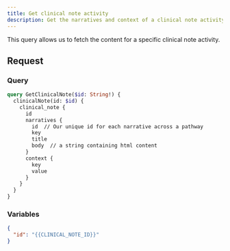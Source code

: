 ```yaml
---
title: Get clinical note activity
description: Get the narratives and context of a clinical note activity
---
```


This query allows us to fetch the content for a specific clinical note activity.

## Request

### Query

```graphql
query GetClinicalNote($id: String!) {
  clinicalNote(id: $id) {
    clinical_note {
      id
      narratives {
        id  // Our unique id for each narrative across a pathway
        key
        title
        body  // a string containing html content
      }
      context {
        key
        value
      }
    }
  }
}
```

### Variables

```json
{
  "id": "{{CLINICAL_NOTE_ID}}"
}
```

